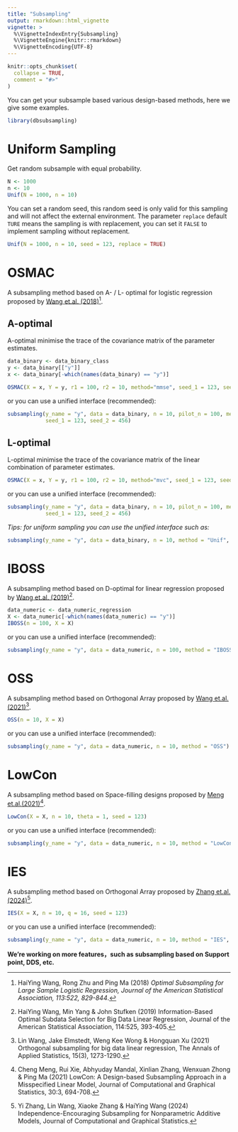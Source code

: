 ```yaml
---
title: "Subsampling"
output: rmarkdown::html_vignette
vignette: >
  %\VignetteIndexEntry{Subsampling}
  %\VignetteEngine{knitr::rmarkdown}
  %\VignetteEncoding{UTF-8}
---
```


```r
knitr::opts_chunk$set(
  collapse = TRUE,
  comment = "#>"
)
```

You can get your subsample based various design-based methods, here we give some examples.
```r
library(dbsubsampling)
```

# Uniform Sampling
Get random subsample with equal probability.
```r
N <- 1000
n <- 10
Unif(N = 1000, n = 10)
```
You can set a random seed, this random seed is only valid for this sampling and will not affect the external environment. The parameter `replace` default `TURE` means the sampling is with replacement, you can set it 
`FALSE` to implement sampling without replacement.

```r
Unif(N = 1000, n = 10, seed = 123, replace = TRUE)
```

# OSMAC
A subsampling method based on A- / L- optimal for logistic regression proposed by [Wang et.al. (2018)](https://www.tandfonline.com/doi/full/10.1080/01621459.2017.1292914)^[HaiYing Wang, Rong Zhu and Ping Ma (2018) *Optimal Subsampling for Large Sample Logistic Regression, Journal of the American Statistical Association, 113:522, 829-844*.].

## A-optimal
A-optimal minimise the trace of the covariance matrix of the parameter estimates.
```r
data_binary <- data_binary_class
y <- data_binary[["y"]]
x <- data_binary[-which(names(data_binary) == "y")]

OSMAC(X = x, Y = y, r1 = 100, r2 = 10, method="mmse", seed_1 = 123, seed_2 = 456)
```
or you can use a unified interface (recommended):
```r
subsampling(y_name = "y", data = data_binary, n = 10, pilot_n = 100, method = "OSMAC_A", 
            seed_1 = 123, seed_2 = 456)
```

## L-optimal
L-optimal minimise the trace of the covariance matrix of the linear combination of parameter estimates.
```r
OSMAC(X = x, Y = y, r1 = 100, r2 = 10, method="mvc", seed_1 = 123, seed_2 = 456)
```
or you can use a unified interface (recommended):
```r
subsampling(y_name = "y", data = data_binary, n = 10, pilot_n = 100, method = "OSMAC_L", 
            seed_1 = 123, seed_2 = 456)
```

*Tips: for uniform sampling you can use the unified interface such as:*
```r
subsampling(y_name = "y", data = data_binary, n = 10, method = "Unif", seed_1 = 123)
```

# IBOSS
A subsampling method based on D-optimal for linear regression proposed by [Wang et.al. (2019)](https://www.tandfonline.com/doi/full/10.1080/01621459.2017.1408468)^[HaiYing Wang, Min Yang & John Stufken (2019) Information-Based Optimal Subdata Selection for Big Data Linear Regression, Journal of the American Statistical Association, 114:525, 393-405.].
```r
data_numeric <- data_numeric_regression
X <- data_numeric[-which(names(data_numeric) == "y")]
IBOSS(n = 100, X = X)
```
or you can use a unified interface (recommended):
```r
subsampling(y_name = "y", data = data_numeric, n = 100, method = "IBOSS")
```

# OSS
A subsampling method based on Orthogonal Array proposed by [Wang et.al.(2021)](https://projecteuclid.org/journals/annals-of-applied-statistics/volume-15/issue-3/Orthogonal-subsampling-for-big-data-linear-regression/10.1214/21-AOAS1462.short?tab=ArticleLink)^[Lin Wang, Jake Elmstedt, Weng Kee Wong & Hongquan Xu (2021) Orthogonal subsampling for big data linear regression, The Annals of Applied Statistics, 15(3), 1273-1290.].
```r
OSS(n = 10, X = X)
```
or you can use a unified interface (recommended):
```r
subsampling(y_name = "y", data = data_numeric, n = 10, method = "OSS")
```


# LowCon
A subsampling method based on Space-filling designs proposed by [Meng et.al.(2021)](https://www.tandfonline.com/doi/full/10.1080/10618600.2020.1844215)^[Cheng Meng, Rui Xie, Abhyuday Mandal, Xinlian Zhang, Wenxuan Zhong & Ping Ma (2021) LowCon: A Design-based Subsampling Approach in a Misspecified Linear Model, Journal of Computational and Graphical Statistics, 30:3, 694-708.].
```r
LowCon(X = X, n = 10, theta = 1, seed = 123)
```
or you can use a unified interface (recommended):
```r
subsampling(y_name = "y", data = data_numeric, n = 10, method = "LowCon", seed = 123, theta = 1)
```

# IES
A subsampling method based on Orthogonal Array proposed by [Zhang et.al.(2024)](https://www.tandfonline.com/doi/full/10.1080/10618600.2024.2326136)^[Yi Zhang, Lin Wang, Xiaoke Zhang & HaiYing Wang (2024) Independence-Encouraging Subsampling for Nonparametric Additive Models, Journal of Computational and Graphical Statistics.].
```r
IES(X = X, n = 10, q = 16, seed = 123)
```
or you can use a unified interface (recommended):
```r
subsampling(y_name = "y", data = data_numeric, n = 10, method = "IES", seed = 123, q = 16)
```

**We're working on more features，such as subsampling based on Support point, DDS, etc. **
